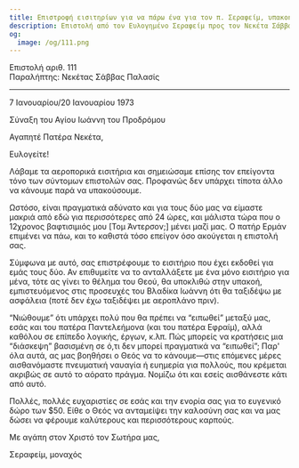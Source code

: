 ```yaml
---
title: Επιστροφή εισιτηρίων για να πάρω ένα για τον π. Σεραφείμ, υπακοή
description: Επιστολή από τον Ευλογημένο Σεραφείμ προς τον Νεκέτα Σάββα Παλασίς.
og:
  image: /og/111.png
---
```


<div style={{textAlign:'right', fontFamily:'monospace'}}>Επιστολή αριθ. 111</div>
<div style={{textAlign:'left', fontFamily:'monospace'}}>Παραλήπτης: Νεκέτας Σάββας Παλασίς</div>

---

7 Ιανουαρίου/20 Ιανουαρίου 1973

Σύναξη του Αγίου Ιωάννη του Προδρόμου

Αγαπητέ Πατέρα Νεκέτα,

Ευλογείτε!

Λάβαμε τα αεροπορικά εισιτήρια και σημειώσαμε επίσης τον επείγοντα τόνο των σύντομων επιστολών σας. Προφανώς δεν υπάρχει τίποτα άλλο να κάνουμε παρά να υπακούσουμε.

Ωστόσο, είναι πραγματικά αδύνατο και για τους δύο μας να είμαστε μακριά από εδώ για περισσότερες από 24 ώρες, και μάλιστα τώρα που ο 12χρονος βαφτισιμιός μου [Τομ Άντερσον;] μένει μαζί μας. Ο πατήρ Ερμάν επιμένει να πάω, και το καθιστά τόσο επείγον όσο ακούγεται η επιστολή σας.

Σύμφωνα με αυτό, σας επιστρέφουμε το εισιτήριο που έχει εκδοθεί για εμάς τους δύο. Αν επιθυμείτε να το ανταλλάξετε με ένα μόνο εισιτήριο για μένα, τότε ας γίνει το θέλημα του Θεού, θα υποκλιθώ στην υπακοή, εμπιστευόμενος στις προσευχές του Βλαδίκα Ιωάννη ότι θα ταξιδέψω με ασφάλεια (ποτέ δεν έχω ταξιδέψει με αεροπλάνο πριν).

“Νιώθουμε” ότι υπάρχει πολύ που θα πρέπει να “ειπωθεί” μεταξύ μας, εσάς και του πατέρα Παντελεήμονα (και του πατέρα Εφραίμ), αλλά καθόλου σε επίπεδο λογικής, έργων, κ.λπ. Πώς μπορείς να κρατήσεις μια “διάσκεψη” βασισμένη σε ό,τι δεν μπορεί πραγματικά να “ειπωθεί”; Παρ' όλα αυτά, ας μας βοηθήσει ο Θεός να το κάνουμε—στις επόμενες μέρες αισθανόμαστε πνευματική ναυαγία ή ευημερία για πολλούς, που κρέμεται ακριβώς σε αυτό το αόρατο πράγμα. Νομίζω ότι και εσείς αισθάνεστε κάτι από αυτό.

Πολλές, πολλές ευχαριστίες σε εσάς και την ενορία σας για το ευγενικό δώρο των $50. Είθε ο Θεός να ανταμείψει την καλοσύνη σας και να μας δώσει να φέρουμε καλύτερους και περισσότερους καρπούς.

Με αγάπη στον Χριστό τον Σωτήρα μας,

Σεραφείμ, μοναχός